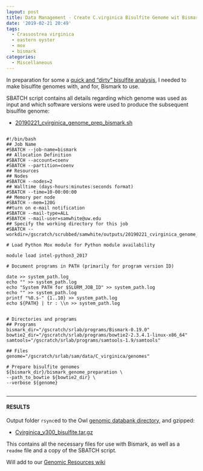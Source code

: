```yaml
---
layout: post
title: Data Management - Create C.virginica Bisulfite Genome wit Bismark on Mox
date: '2019-02-21 20:49'
tags:
  - Crassostrea virginica
  - eastern oyster
  - mox
  - bismark
categories:
  - Miscellaneous
---
```

In preparation for some a [quick and "dirty" bisulfite analysis](https://github.com/RobertsLab/resources/issues/589), I needed to make bisulfite genomes with, and for, Bismark to use.

SBATCH script contains all details regarding which genome was used as input and which software versions were used to produce the subsequent bisulfite genome:

- [20190221_cvirginica_genome_prep_bismark.sh](http://gannet.fish.washington.edu/Atumefaciens/20190221_cvirginica_genome_prep_bismark/20190221_cvirginica_genome_prep_bismark.sh)

<pre><code>
#!/bin/bash
## Job Name
#SBATCH --job-name=bismark
## Allocation Definition
#SBATCH --account=coenv
#SBATCH --partition=coenv
## Resources
## Nodes
#SBATCH --nodes=2
## Walltime (days-hours:minutes:seconds format)
#SBATCH --time=10-00:00:00
## Memory per node
#SBATCH --mem=120G
##turn on e-mail notification
#SBATCH --mail-type=ALL
#SBATCH --mail-user=samwhite@uw.edu
## Specify the working directory for this job
#SBATCH --workdir=/gscratch/scrubbed/samwhite/outputs/20190221_cvirginica_genome_prep_bismark

# Load Python Mox module for Python module availability

module load intel-python3_2017

# Document programs in PATH (primarily for program version ID)

date >> system_path.log
echo "" >> system_path.log
echo "System PATH for $SLURM_JOB_ID" >> system_path.log
echo "" >> system_path.log
printf "%0.s-" {1..10} >> system_path.log
echo ${PATH} | tr : \\n >> system_path.log


# Directories and programs
## Programs
bismark_dir="/gscratch/srlab/programs/Bismark-0.19.0"
bowtie2_dir="/gscratch/srlab/programs/bowtie2-2.3.4.1-linux-x86_64"
samtools="/gscratch/srlab/programs/samtools-1.9/samtools"

## Files
genome="/gscratch/srlab/sam/data/C_virginica/genomes"

# Prepare bisulfite genomes
${bismark_dir}/bismark_genome_preparation \
--path_to_bowtie ${bowtie2_dir} \
--verbose ${genome}

</code></pre>

---

#### RESULTS

Output folder ```rsync```ed to the Owl [genomic databank directory](http://owl.fish.washington.edu/halfshell/genomic-databank/), and gzipped:

- [Cvirginica_v300_bisulfite.tar.gz](http://owl.fish.washington.edu/halfshell/genomic-databank/Cvirginica_v300_bisulfite.tar.gz)

This contains all the necessary files for use with Bismark, as well as a ```readme``` file and a copy of the SBATCH script.

Will add to our [Genomic Resources wiki](https://github.com/RobertsLab/resources/wiki/Genomic-Resources)
